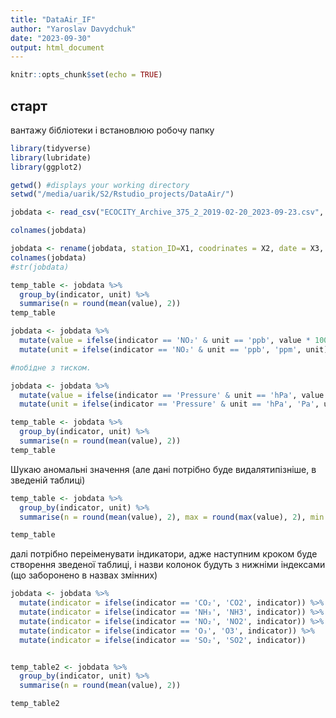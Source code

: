 ```yaml
---
title: "DataAir_IF"
author: "Yaroslav Davydchuk"
date: "2023-09-30"
output: html_document
---
```


```r
knitr::opts_chunk$set(echo = TRUE)
```

## старт

вантажу бібліотеки і встановлюю робочу папку

```r
library(tidyverse) 
library(lubridate) 
library(ggplot2) 

getwd() #displays your working directory
setwd("/media/uarik/S2/Rstudio_projects/DataAir/") 
```

```r
jobdata <- read_csv("ECOCITY_Archive_375_2_2019-02-20_2023-09-23.csv", col_names = FALSE)
```

```r
colnames(jobdata)

```

```r
jobdata <- rename(jobdata, station_ID=X1, coodrinates = X2, date = X3, time = X4, num_of_mes = X5, indicator = X6, unit = X7, value = X8)
colnames(jobdata)
#str(jobdata)
```

```r
temp_table <- jobdata %>%
  group_by(indicator, unit) %>%
  summarise(n = round(mean(value), 2))
temp_table
```

```r
jobdata <- jobdata %>%
  mutate(value = ifelse(indicator == 'NO₂' & unit == 'ppb', value * 1000, value)) %>%
  mutate(unit = ifelse(indicator == 'NO₂' & unit == 'ppb', 'ppm', unit))

#побідне з тиском. 

jobdata <- jobdata %>%
  mutate(value = ifelse(indicator == 'Pressure' & unit == 'hPa', value * 100, value)) %>%
  mutate(unit = ifelse(indicator == 'Pressure' & unit == 'hPa', 'Pa', unit))
```

```r
temp_table <- jobdata %>%
  group_by(indicator, unit) %>%
  summarise(n = round(mean(value), 2))
temp_table
```

Шукаю аномальні значення (але дані потрібно буде видалятипізніше, в зведеній таблиці)

```r
temp_table <- jobdata %>%
  group_by(indicator, unit) %>%
  summarise(n = round(mean(value), 2), max = round(max(value), 2), min = round(min(value), 2), sd = round(sd(value), 2))

temp_table
```
далі потрібно переіменувати індикатори, адже наступним кроком буде створення зведеної таблиці, і назви колонок будуть з нижніми індексами (що заборонено в назвах змінних)
```r
jobdata <- jobdata %>%
  mutate(indicator = ifelse(indicator == 'CO₂', 'CO2', indicator)) %>%
  mutate(indicator = ifelse(indicator == 'NH₃', 'NH3', indicator)) %>%
  mutate(indicator = ifelse(indicator == 'NO₂', 'NO2', indicator)) %>%
  mutate(indicator = ifelse(indicator == 'O₃', 'O3', indicator)) %>%
  mutate(indicator = ifelse(indicator == 'SO₂', 'SO2', indicator)) 


temp_table2 <- jobdata %>%
  group_by(indicator, unit) %>%
  summarise(n = round(mean(value), 2))

temp_table2
```

